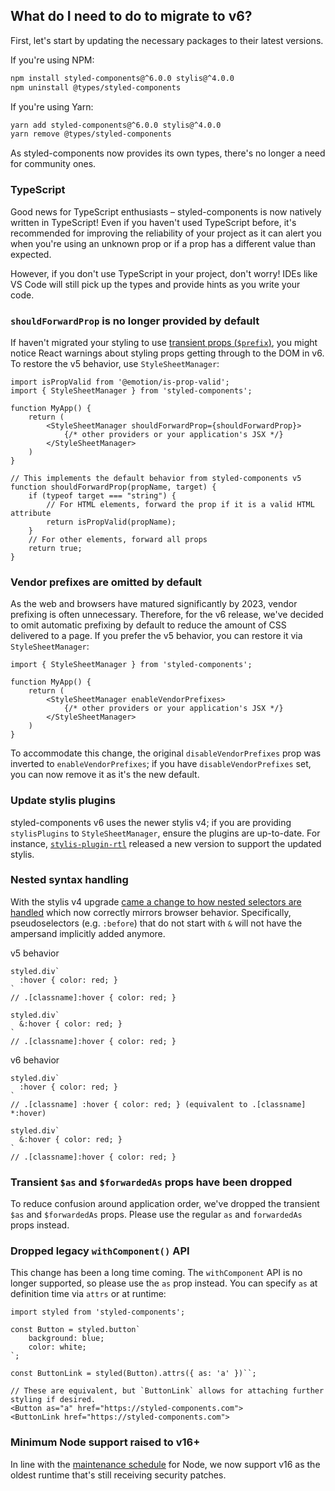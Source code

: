 ## What do I need to do to migrate to v6?

First, let's start by updating the necessary packages to their latest versions.

If you're using NPM:

```sh
npm install styled-components@^6.0.0 stylis@^4.0.0
npm uninstall @types/styled-components
```

If you're using Yarn:

```sh
yarn add styled-components@^6.0.0 stylis@^4.0.0
yarn remove @types/styled-components
```

As styled-components now provides its own types, there's no longer a need for community ones.

### TypeScript

Good news for TypeScript enthusiasts – styled-components is now natively written in TypeScript! Even if you haven't used TypeScript before, it's recommended for improving the reliability of your project as it can alert you when you're using an unknown prop or if a prop has a different value than expected.

However, if you don't use TypeScript in your project, don't worry! IDEs like VS Code will still pick up the types and provide hints as you write your code.

### `shouldForwardProp` is no longer provided by default

If haven't migrated your styling to use [transient props (`$prefix`)](/docs/faqs#transient-props-since-5.1), you might notice React warnings about styling props getting through to the DOM in v6. To restore the v5 behavior, use `StyleSheetManager`:

```tsx
import isPropValid from '@emotion/is-prop-valid';
import { StyleSheetManager } from 'styled-components';

function MyApp() {
    return (
        <StyleSheetManager shouldForwardProp={shouldForwardProp}>
            {/* other providers or your application's JSX */}
        </StyleSheetManager>
    )
}

// This implements the default behavior from styled-components v5
function shouldForwardProp(propName, target) {
    if (typeof target === "string") {
        // For HTML elements, forward the prop if it is a valid HTML attribute
        return isPropValid(propName);
    }
    // For other elements, forward all props
    return true;
}
```

### Vendor prefixes are omitted by default

As the web and browsers have matured significantly by 2023, vendor prefixing is often unnecessary. Therefore, for the v6 release, we've decided to omit automatic prefixing by default to reduce the amount of CSS delivered to a page. If you prefer the v5 behavior, you can restore it via `StyleSheetManager`:

```tsx
import { StyleSheetManager } from 'styled-components';

function MyApp() {
    return (
        <StyleSheetManager enableVendorPrefixes>
            {/* other providers or your application's JSX */}
        </StyleSheetManager>
    )
}
```

To accommodate this change, the original `disableVendorPrefixes` prop was inverted to `enableVendorPrefixes`; if you have `disableVendorPrefixes` set, you can now remove it as it's the new default.

### Update stylis plugins

styled-components v6 uses the newer stylis v4; if you are providing `stylisPlugins` to `StyleSheetManager`, ensure the plugins are up-to-date. For instance, [`stylis-plugin-rtl`](https://www.npmjs.com/package/stylis-plugin-rtl) released a new version to support the updated stylis.

### Nested syntax handling

With the stylis v4 upgrade [came a change to how nested selectors are handled](https://github.com/thysultan/stylis/issues/323) which now correctly mirrors browser behavior. Specifically, pseudoselectors (e.g. `:before`) that do not start with `&` will not have the ampersand implicitly added anymore.

v5 behavior

```tsx
styled.div`
  :hover { color: red; }
`
// .[classname]:hover { color: red; }

styled.div`
  &:hover { color: red; }
`
// .[classname]:hover { color: red; }
```

v6 behavior

```tsx
styled.div`
  :hover { color: red; }
`
// .[classname] :hover { color: red; } (equivalent to .[classname] *:hover)

styled.div`
  &:hover { color: red; }
`
// .[classname]:hover { color: red; }
```

### Transient `$as` and `$forwardedAs` props have been dropped

To reduce confusion around application order, we've dropped the transient `$as` and `$forwardedAs` props. Please use the regular `as` and `forwardedAs` props instead.

### Dropped legacy `withComponent()` API

This change has been a long time coming. The `withComponent` API is no longer supported, so please use the `as` prop instead. You can specify `as` at definition time via `attrs` or at runtime:

```tsx
import styled from 'styled-components';

const Button = styled.button`
    background: blue;
    color: white;
`;

const ButtonLink = styled(Button).attrs({ as: 'a' })``;

// These are equivalent, but `ButtonLink` allows for attaching further styling if desired.
<Button as="a" href="https://styled-components.com">
<ButtonLink href="https://styled-components.com">
```

### Minimum Node support raised to v16+

In line with the [maintenance schedule](https://github.com/nodejs/release#release-schedule) for Node, we now support v16 as the oldest runtime that's still receiving security patches.
